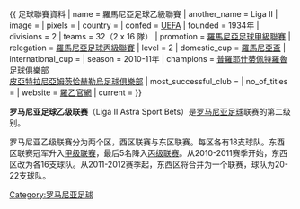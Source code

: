 {{ 足球聯賽資料
| name                 = 羅馬尼亞足球乙級聯賽
| another_name         = Liga II
| image                = 
| pixels               = 
| country              = {{ROU}}
| confed               = [[UEFA|UEFA]]
| founded              = 1934年
| divisions            = 2
| teams                = 32（2 x 16 隊）
| promotion            = [[羅馬尼亞足球甲級聯賽|羅馬尼亞足球甲級聯賽]]
| relegation           = [[羅馬尼亞足球丙級聯賽|羅馬尼亞足球丙級聯賽]]
| level                = 2
| domestic_cup         = [[羅馬尼亞盃|羅馬尼亞盃]]
| international_cup    = 
| season               = 2010-11年
| champions            = [[普羅耶什蒂佩特羅魯足球俱樂部|普羅耶什蒂佩特羅魯足球俱樂部]]<br> [[皮亞特拉尼亞姆茨恰赫勒烏足球俱樂部|皮亞特拉尼亞姆茨恰赫勒烏足球俱樂部]]
| most_successful_club = 
| no_of_titles         = 
| website              = [http://www.liga2.ro/ 羅乙官網]
| current              = 
}}

'''罗马尼亚足球乙级联赛'''（Liga II Astra Sport Bets）是[[罗马尼亚|罗马尼亚]][[足球|足球]]联赛的第二级别。

罗马尼亚乙级联赛分为两个区，西区联赛与东区联赛。每区各有18支球队。东西区联赛冠军升入[[罗马尼亚足球甲级联赛|甲级联赛]]，最后5名降入[[罗马尼亚足球丙级联赛|丙级联赛]]。从2010-2011赛季开始，东西区改为各16支球队。从2011-2012赛季起，东西区将合并为一个联赛，球队为20-22支球队。

[[Category:罗马尼亚足球|Category:罗马尼亚足球]]